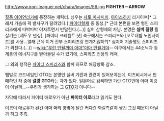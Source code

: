 http://www.iron-leaguer.net/chara/images/56.jpg
'''FIGHTER－ARROW'''

[[질풍 아이언리거]]에 등장하는 캐릭터. 성우는 [[사토 마사미치]].
[[아이스하키]] 리거이며[* 그래서 가슴에 퍽 발사구가 달려있다.] [[파이터형제]] 중 동생.[* 근데 본편을 보면 형인 스피리츠에게 따박따박 야자트면서 반말한다.(...)] 실버 삼형제의 차남. 본명은 '''실버 갤랑'''
필살기는 [섀도우 댄싱], [파이터 크레센트 샷] 축구에서는 스피리츠와 [코로네빔 노인사이드]를 사용...얼래 근데 이거 전부 스피리츠랑 연계기잖아?[* 심지어 기술명도 스피리츠가 외친다.(...)] --[[wiki:"우린 안될꺼야 아마"아마 안될거야]]--
야구에서는 44소닉과 동계통의 에너지구를 받아들일 수가 있기에, 스피리츠 전용의 캐쳐.

그 외의 행적은 [[파이터 스피리츠]]와 함께 하므로 해당항목 참조.

뱀발로 코드네임인 GTO는 본명인 실버 갸란과 관련이 있어보이는데, 미츠비시에서 판매하던 차 중에 '''갤랑 GTO'''라는 차가 있다. 일본어로 검색하면 갸란 GTO인데 아마 이것이 아닐까...--우리가 생각하는 그 [[GTO]]가 아니다--

자막에 따라서 파이터 애로우가 아닌 '''파이터 아로'''라고 읽기도 한다.

이름이 애로우가 된건 아마 머리 양옆에 달린 커다란 화살촉같이 생긴 그것 때문이 아닐까 하고 추측.
